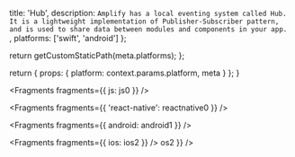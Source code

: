 
  title: 'Hub',
  description: `Amplify has a local eventing system called Hub. It is a lightweight implementation of Publisher-Subscriber pattern, and is used to share data between modules and components in your app. `,
  platforms: ['swift', 'android']
};

  return getCustomStaticPath(meta.platforms);
};

  return {
    props: {
      platform: context.params.platform,
      meta
    }
  };
}


<Fragments fragments={{ js: js0 }} />


<Fragments fragments={{ 'react-native': reactnative0 }} />


<Fragments fragments={{ android: android1 }} />


<Fragments fragments={{ ios: ios2 }} />
os2 }} />
